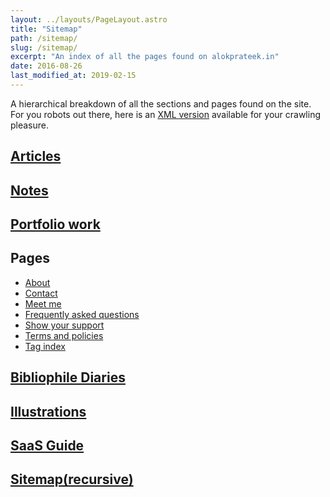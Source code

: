 ```yaml
---
layout: ../layouts/PageLayout.astro
title: "Sitemap"
path: /sitemap/
slug: /sitemap/
excerpt: "An index of all the pages found on alokprateek.in"
date: 2016-08-26
last_modified_at: 2019-02-15
---
```


A hierarchical breakdown of all the sections and pages found on the site. For you robots out there, here is an [XML version](/sitemap-index.xml) available for your crawling pleasure.



## [Articles](/articles/)

## [Notes](/notes/)

## [Portfolio work](/works/)

## Pages

- [About](/about/)
- [Contact](/contact/)
- [Meet me](/meet-me/)
- [Frequently asked questions](/faqs/)
- [Show your support](/support/)
- [Terms and policies](/terms/)
- [Tag index](/tag/)

## [Bibliophile Diaries](/bibliophilediaries/)

## [Illustrations](/illustrations/)

## [SaaS Guide](/saasguide/)

## [Sitemap(recursive)](/sitemap/)
